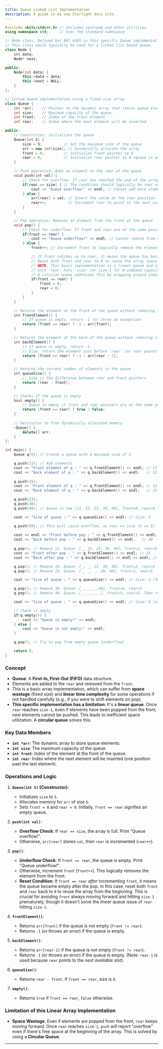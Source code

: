 ```yaml
---
title: Queue Linked List Implementation
description: A guide in my new Starlight docs site.
---
```


```cpp
#include <bits/stdc++.h> // Includes iostream and other utilities
using namespace std;     // Uses the standard namespace

// Node class: Defined but NOT USED in this specific Queue implementation.
// This class would typically be used for a linked list based queue.
class Node {
    int data;
    Node* next;

public:
    Node(int data) {
        this->data = data;
        this->next = NULL;
    }
};

// Custom Queue implementation using a fixed-size array
class Queue {
    int *arr;    // Pointer to the dynamic array that stores queue elements
    int size;    // Maximum capacity of the queue
    int front;   // Index of the front element
    int rear;    // Index where the next element will be inserted

public:
    // Constructor: Initializes the queue
    Queue(int S) {
        size = S;          // Set the maximum size of the queue
        arr = new int[size]; // Dynamically allocate the array
        front = 0;         // Initialize front pointer to 0
        rear = 0;          // Initialize rear pointer to 0 (queue is empty when front == rear)
    }

    // Push operation: Adds an element to the rear of the queue
    void push(int val) {
        // Check for overflow: If rear has reached the end of the array (size)
        if(rear == size) { // The condition should typically be rear == size for a fixed-size array where 'rear' points to next available
            cout << "Queue overflow!" << endl; // Cannot add more elements
        } else {
            arr[rear] = val; // Insert the value at the rear position
            rear++;          // Increment rear to point to the next available spot
        }
    }

    // Pop operation: Removes an element from the front of the queue
    void pop() {
        // Check for underflow: If front and rear are at the same position, queue is empty
        if(front == rear) {
            cout << "Queue underflow!" << endl; // Cannot remove from empty queue
        } else {
            front++; // Increment front to logically remove the element

            // If front catches up to rear, it means the queue has become empty
            // Reset both front and rear to 0 to reuse the array space from start
            // NOTE: This basic implementation is a linear queue and can still lead to space issues
            // once 'rear' hits 'size' (or size-1 for 0-indexed capacity), even if 'front' has moved significantly.
            // A circular queue addresses this by wrapping around indices.
            if(front == rear) {
                front = 0;
                rear = 0;
            }
        }
    }

    // Returns the element at the front of the queue without removing it
    int frontElement() {
        // If queue is empty, return -1 (or throw an exception)
        return (front == rear) ? -1 : arr[front];
    }

    // Returns the element at the back of the queue without removing it
    int backElement() {
        // If queue is empty, return -1
        // Else, return the element just before 'rear' (as rear points to the next available slot)
        return (front == rear) ? -1 : arr[rear - 1];
    }

    // Returns the current number of elements in the queue
    int queueSize() {
        // Size is the difference between rear and front pointers
        return (rear - front);
    }

    // Checks if the queue is empty
    bool empty() {
        // Queue is empty if front and rear pointers are at the same position
        return (front == rear) ? true : false;
    }
    
    // Destructor to free dynamically allocated memory
    ~Queue() {
        delete[] arr;
    }
};

int main() {
    Queue q(5); // Create a queue with a maximum size of 5

    q.push(11); // Add elements
    cout << "Front element of q : " << q.frontElement() << endl; // 11
    cout << "Back element of q : " << q.backElement() << endl;   // 11
    
    q.push(15);
    cout << "Front element of q : " << q.frontElement() << endl; // 11
    cout << "Back element of q : " << q.backElement() << endl;   // 15

    q.push(23);
    q.push(30);
    q.push(40); // Queue is now [11, 15, 23, 30, 40], front=0, rear=5

    cout << "Size of queue : " << q.queueSize() << endl; // Size: 5

    q.push(50); // This will cause overflow, as rear == size (5 == 5)
    
    cout << endl << "Front before pop : " << q.frontElement() << endl; // 11
    cout << "Back before pop : " << q.backElement() << endl;   // 40
    
    q.pop(); // Remove 11. Queue: [_, 15, 23, 30, 40], front=1, rear=5
    cout << "Front after pop : " << q.frontElement() << endl; // 15
    cout << "Back after pop : " << q.backElement() << endl << endl; // 40

    q.pop(); // Remove 15. Queue: [_, _, 23, 30, 40], front=2, rear=5
    q.pop(); // Remove 23. Queue: [_, _, _, 30, 40], front=3, rear=5

    cout << "Size of queue : " << q.queueSize() << endl; // Size: 2 (30, 40)

    q.pop(); // Remove 30. Queue: [_,_,_,_,40], front=4, rear=5
    q.pop(); // Remove 40. Queue: [_,_,_,_,_], front=5, rear=5. Then resets to front=0, rear=0

    cout << "Size of queue : " << q.queueSize() << endl; // Size: 0 (after reset)

    // Check if empty
    if(q.empty()) {
        cout << "Queue is empty!" << endl;
    } else {
        cout << "Queue is not empty!" << endl;
    }

    q.pop(); // Try to pop from empty queue (underflow)

    return 0;
}
```

### Concept

  * **Queue**: A **First-In, First-Out (FIFO)** data structure.
  * Elements are added to the `rear` and removed from the `front`.
  * This is a basic array implementation, which can suffer from **space wastage** (fixed size) and **linear time complexity** for some operations if not handled carefully (e.g., if you were to shift elements on pop).
  * **This specific implementation has a limitation**: It's a **linear queue**. Once `rear` reaches `size-1`, even if elements have been popped from the front, new elements cannot be pushed. This leads to inefficient space utilization. A **circular queue** solves this.

### Key Data Members

  * **`int *arr`**: The dynamic array to store queue elements.
  * **`int size`**: The maximum capacity of the queue.
  * **`int front`**: Index of the element at the front of the queue.
  * **`int rear`**: Index where the next element will be inserted (one position past the last element).

### Operations and Logic

1.  **`Queue(int S)` (Constructor)**:

      * Initializes `size` to `S`.
      * Allocates memory for `arr` of size `S`.
      * Sets `front = 0` and `rear = 0`. Initially, `front == rear` signifies an empty queue.

2.  **`push(int val)`**:

      * **Overflow Check**: If `rear == size`, the array is full. Print "Queue overflow\!".
      * Otherwise, `arr[rear]` stores `val`, then `rear` is incremented (`rear++`).

3.  **`pop()`**:

      * **Underflow Check**: If `front == rear`, the queue is empty. Print "Queue underflow\!".
      * Otherwise, increment `front` (`front++`). This logically removes the element from the front.
      * **Reset Condition**: If `front == rear` *after* incrementing `front`, it means the queue became empty after the pop. In this case, reset both `front` and `rear` back to `0` to reuse the array from the beginning. This is crucial for avoiding `front` always moving forward and hitting `size-1` prematurely, though it doesn't solve the *linear* queue issue of `rear` hitting `size-1`.

4.  **`frontElement()`**:

      * Returns `arr[front]` if the queue is not empty (`front != rear`).
      * Returns `-1` (or throws an error) if the queue is empty.

5.  **`backElement()`**:

      * Returns `arr[rear-1]` if the queue is not empty (`front != rear`).
      * Returns `-1` (or throws an error) if the queue is empty. (Note: `rear-1` is used because `rear` points to the *next available slot*).

6.  **`queueSize()`**:

      * Returns `rear - front`. If `front == rear`, size is `0`.

7.  **`empty()`**:

      * Returns `true` if `front == rear`, `false` otherwise.

### Limitation of this Linear Array Implementation

  * **Space Wastage**: Even if elements are popped from the front, `rear` keeps moving forward. Once `rear` reaches `size-1`, `push` will report "overflow" even if there's free space at the beginning of the array. This is solved by using a **Circular Queue**.

-----


